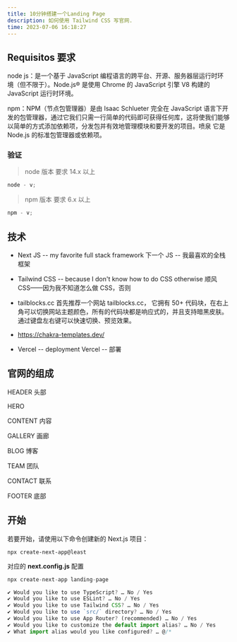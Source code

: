```yaml
---
title: 10分钟搭建一个Landing Page
description: 如何使用 Tailwind CSS 写官网.
time: 2023-07-06 16:18:27
---
```


## Requisitos 要求

node js：是一个基于 JavaScript 编程语言的跨平台、开源、服务器层运行时环境（但不限于）。Node.js® 是使用 Chrome 的 JavaScript 引擎 V8 构建的 JavaScript 运行时环境。

npm：NPM（节点包管理器）是由 Isaac Schlueter 完全在 JavaScript 语言下开发的包管理器，通过它我们只需一行简单的代码即可获得任何库，这将使我们能够以简单的方式添加依赖项，分发包并有效地管理模块和要开发的项目。喷泉
它是 Node.js 的标准包管理器或依赖项。

### 验证

> node 版本 要求 14.x 以上

```js
node - v;
```

> npm 版本 要求 6.x 以上

```js
npm - v;
```

## 技术

- Next JS -- my favorite full stack framework
  下一个 JS -- 我最喜欢的全栈框架
- Tailwind CSS -- because I don't know how to do CSS otherwise
  顺风 CSS——因为我不知道怎么做 CSS，否则
- tailblocks.cc
  首先推荐一个网站 tailblocks.cc， 它拥有 50+ 代码块，在右上角可以切换网站主题颜色，所有的代码块都是响应式的，并且支持暗黑皮肤。 通过键盘左右键可以快速切换、预览效果。
- https://chakra-templates.dev/

- Vercel -- deployment Vercel -- 部署

## 官网的组成

HEADER 头部

HERO

CONTENT 内容

GALLERY 画廊

BLOG 博客

TEAM 团队

CONTACT 联系

FOOTER 底部

## 开始

若要开始，请使用以下命令创建新的 Next.js 项目：

```tsx
npx create-next-app@least
```

对应的 **next.config.js** 配置

```JavaScript
npx create-next-app landing-page

✔ Would you like to use TypeScript? … No / Yes
✔ Would you like to use ESLint? … No / Yes
✔ Would you like to use Tailwind CSS? … No / Yes
✔ Would you like to use `src/` directory? … No / Yes
✔ Would you like to use App Router? (recommended) … No / Yes
✔ Would you like to customize the default import alias? … No / Yes
✔ What import alias would you like configured? … @/*
```
